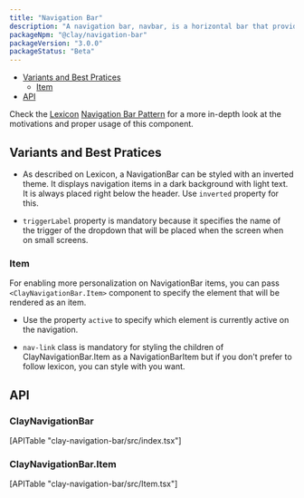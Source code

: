 ```yaml
---
title: "Navigation Bar"
description: "A navigation bar, navbar, is a horizontal bar that provides several access points to different parts of a system."
packageNpm: "@clay/navigation-bar"
packageVersion: "3.0.0"
packageStatus: "Beta"
---
```



<div class="nav-toc">

- [Variants and Best Pratices](#variants-and-best-pratices)
    - [Item](#item)
- [API](#api)

</div>

<div class="clay-site-alert alert alert-info">
	Check the <a href="https://liferay.design/lexicon/">Lexicon</a> <a href="https://liferay.design/lexicon/core-components/navigation/horizontal-nav/">Navigation Bar Pattern</a> for a more in-depth look at the motivations and proper usage of this component.
</div>

## Variants and Best Pratices

- As described on Lexicon, a NavigationBar can be styled with an inverted theme. It displays navigation items in a dark background with light text. It is always placed right below the header. Use `inverted` property for this.

- `triggerLabel` property is mandatory because it specifies the name of the trigger of the dropdown that will be placed when the screen when on small screens.

### Item

For enabling more personalization on NavigationBar items, you can pass `<ClayNavigationBar.Item>` component to specify the element that will be rendered as an item.

- Use the property `active` to specify which element is currently active on the navigation.

- `nav-link` class is mandatory for styling the children of ClayNavigationBar.Item as a NavigationBarItem but if you don't prefer to follow lexicon, you can style with you want.

<NavigationBar />

## API

### ClayNavigationBar

<div>
	[APITable "clay-navigation-bar/src/index.tsx"]
</div>

### ClayNavigationBar.Item

<div>
	[APITable "clay-navigation-bar/src/Item.tsx"]
</div>
